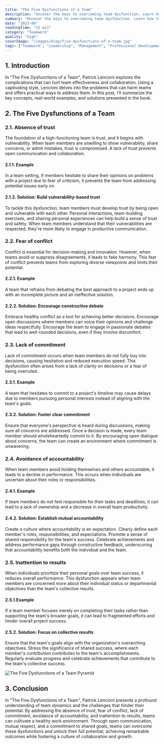 ```yaml
---
title: "The Five Dysfunctions of a Team"
description: "Uncover the keys to overcoming team dysfunction. Learn how to build trust, commitment, and accountability with solutions and examples."
summary: "Uncover the keys to overcoming team dysfunction. Learn how to build trust, encourage healthy conflict, foster commitment, establish accountability, and prioritize collective results by actionable solutions and real-world examples for each challenge, helping your team thrive in a collaborative and goal-driven atmosphere."
date: "2023-08"
readingTime: "15 min"
category: "Teamwork"
quality: "high"
coverImage: "/images/blog/five-dysfunctions-of-a-team.jpg"
tags: ["Teamwork", "Leadership", "Management", "Professional Development", "Business"]
---
```


## 1. Introduction

In "The Five Dysfunctions of a Team", Patrick Lencioni explores the complications that can hurt team effectiveness and collaboration. Using a captivating style, Lencioni delves into the problems that can harm teams and offers practical ways to address them. In this post, I'll summarize the key concepts, real-world examples, and solutions presented in the book.

## 2. The Five Dysfunctions of a Team

### 2.1. Absence of trust

The foundation of a high-functioning team is trust, and it begins with vulnerability. When team members are unwilling to show vulnerability, share concerns, or admit mistakes, trust is compromised. A lack of trust prevents open communication and collaboration.

#### 2.1.1. Example

In a team setting, if members hesitate to share their opinions on problems with a project due to fear of criticism, it prevents the team from addressing potential issues early on.

#### 2.1.2. Solution: Build vulnerability-based trust

To tackle this dysfunction, team members must develop trust by being open and vulnerable with each other. Personal interactions, team-building exercises, and sharing personal experiences can help build a sense of trust and safety. When team members understand that their vulnerabilities are respected, they're more likely to engage in productive communication.

### 2.2. Fear of conflict

Conflict is essential for decision-making and innovation. However, when teams avoid or suppress disagreements, it leads to fake harmony. This fear of conflict prevents teams from exploring diverse viewpoints and limits their potential.

#### 2.2.1. Example

A team that refrains from debating the best approach to a project ends up with an incomplete picture and an ineffective solution.

#### 2.2.2. Solution: Encourage constructive debate

Embrace healthy conflict as a tool for achieving better decisions. Encourage open discussions where members can voice their opinions and challenge ideas respectfully. Encourage the team to engage in passionate debates that lead to well-rounded decisions, even if they involve discomfort.

### 2.3. Lack of commitment

Lack of commitment occurs when team members do not fully buy into decisions, causing hesitation and reduced execution speed. This dysfunction often arises from a lack of clarity on decisions or a fear of being overruled.

#### 2.3.1. Example

A team that hesitates to commit to a project's timeline may cause delays due to members pursuing personal interests instead of aligning with the team's goals.

#### 2.3.2. Solution: Foster clear commitment

Ensure that everyone's perspective is heard during discussions, making sure all concerns are addressed. Once a decision is made, every team member should wholeheartedly commit to it. By encouraging open dialogue about concerns, the team can create an environment where commitment is unwavering.

### 2.4. Avoidance of accountability

When team members avoid holding themselves and others accountable, it leads to a decline in performance. This occurs when individuals are uncertain about their roles or responsibilities.

#### 2.4.1. Example

If team members do not feel responsible for their tasks and deadlines, it can lead to a lack of ownership and a decrease in overall team productivity.

#### 2.4.2. Solution: Establish mutual accountability

Create a culture where accountability is an expectation. Clearly define each member's roles, responsibilities, and expectations. Promote a sense of shared responsibility for the team's success. Celebrate achievements and address performance gaps through constructive feedback, underscoring that accountability benefits both the individual and the team.

### 2.5. Inattention to results

When individuals prioritize their personal goals over team success, it reduces overall performance. This dysfunction appears when team members are concerned more about their individual status or departmental objectives than the team's collective results.

#### 2.5.1.Example

If a team member focuses merely on completing their tasks rather than supporting the team's broader goals, it can lead to fragmented efforts and hinder overall project success.

#### 2.5.2. Solution: Focus on collective results

Ensure that the team's goals align with the organization's overarching objectives. Stress the significance of shared success, where each member's contribution contributes to the team's accomplishments. Regularly evaluate progress and celebrate achievements that contribute to the team's collective success.

<div className="relative mx-auto my-8 aspect-[2/1] h-[40vh] max-h-[400px] w-[1000px] max-w-full">
  <Image
    src="/images/blog/five-dysfunctions-of-a-team-pyramid.jpg"
    alt="The Five Dysfunctions of a Team Pyramid"
    fill
    objectFit="contain"
  />
</div>

## 3. Conclusion

In "The Five Dysfunctions of a Team", Patrick Lencioni presents a profound understanding of team dynamics and the challenges that hinder their potential. By addressing the absence of trust, fear of conflict, lack of commitment, avoidance of accountability, and inattention to results, teams can cultivate a healthy work environment. Through open communication, mutual respect, and a commitment to shared goals, teams can overcome these dysfunctions and unlock their full potential, achieving remarkable outcomes while fostering a culture of collaboration and growth.
